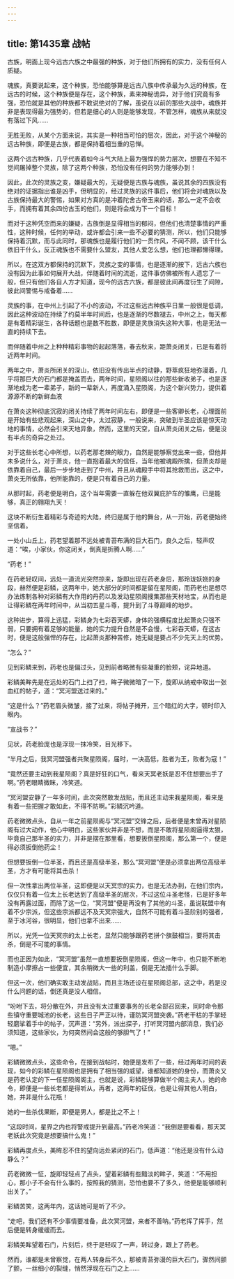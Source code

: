 ```yaml
---
---
---
```

title: 第1435章 战帖
---



古族，明面上现今远古六族之中最强的种族，对于他们所拥有的实力，没有任何人质疑。

魂族，真要说起来，这个种族，恐怕能够算是远古八族中传承最为久远的种族，在远古的时候，这个种族便是存在，这个种族，素来神秘诡异，对于他们究竟有多强，恐怕就是其他的种族都不敢说绝对的了解，虽说在以前的那些大战中，魂族并非是表现得最为强势的，但若是细心的人则是能够发现，不管怎样，魂族从来就没有落过下风……

无胜无败，从某个方面来说，其实是一种相当可怕的层次，因此，对于这个神秘的远古种族，即便是古族，都是保持着相当重的忌惮。

这两个远古种族，几乎代表着如今斗气大陆上最为强悍的势力层次，想要在不知不觉间屠掉整个灵族，除了这两个种族，恐怕没有任何的势力能够办到！

因此，此次的灵族之变，嫌疑最大的，无疑便是古族与魂族，虽说其余的四族没有绝对的证据指出谁是凶手，但明显的，经过灵族的这件事后，他们将会对魂族以及古族保持最大的警惕，如果对方真的是冲着陀舍古帝玉来的话，那么一定不会收手，而拥有着其余四份古玉的他们，则是将会成为下一个目标！

而对于这种凭空而来的嫌疑，古族倒是显得相当的郁闷，但他们也清楚事情的严重性，这种时候，任何的举动，或许都会引来一些不必要的猜测，所以，他们只能够保持着沉默，而与此同时，那魂族也是履行他们的一贯作风，不闻不顾，该干什么依旧干什么，反正魂族也不需要什么盟友，其他人爱怎么想，他们也理都懒得理。

所以，在这双方都保持的沉默下，灵族之变的事情，也是逐渐的按下，远古六族也没有因为此事如何展开大战，伴随着时间的流逝，这件事仿佛被所有人遗忘了一般，但只有他们各自人方才知道，现今的远古六族，都是彼此间再度衍生了间隙，彼此间警惕与戒备着……

灵族的事，在中州上引起了不小的波动，不过这些远古种族平日里一般很是低调，因此这种波动在持续了约莫半年时间后，也是逐渐的尽数褪去，中州之上，每天都是有着精彩诞生，各种话题也是数不胜数，即便是灵族消失这种大事，也是无法一直的持续下去。

而伴随着中州之上种种精彩事物的起起落落，春去秋来，距萧炎闭关，已是有着将近两年时间。

两年之中，萧炎所闭关的深山，依旧没有传出半点的动静，野萃疯狂地弥漫着，几乎将那巨大的石门都是掩盖而去，两年时间，星陨阁以往的那些新收弟子，也是逐渐地成为老一辈弟子，新的一辈新人，再度涌入星陨阁，为这个新兴势力，提供着源源不断的新鲜血液

在萧炎这种彻底沉寂的闭关持续了两年时间左右，即便是一些客卿长老，心理面前是开始有些悲观起来，深山之中，太过寂静，一般说来，突破到半圣应该是惊天动地的事情，必然会引来天地异象，然而，这里的天空，自从萧炎闭关之后，便是没有半点的奇异之处过。

对于这些长老心中所想，以药老那老辣的眼力，自然是能够察觉出来一些，但他并未多说什么，对于萧炎，他一直抱着最大的信任，当年他被魂殿所擒，但萧炎却是依靠着自己，最后一步步地走到了中州，并且从魂殿手中将其抢救而出，这之中，萧炎无所依靠，他所能靠的，便是只有着自己的力量。

从那时起，药老便是明白，这个当年需要一直躲在他双翼庇护车的雏鹰，已是能够，真正的翱翔九天！

这块不断衍生着精彩与奇迹的大陆，终归是属于他的舞台，从一开始，药老便始终坚信着。

一处小山丘上，药老望着那不远处被青苔布满的巨大石门，良久之后，轻声叹道：“唉，小家伙，你这闭关，倒真是折腾人啊……”

“药老！”

在药老轻叹间，远处一道流光突然掠来，旋即出现在药老身后，那玲珑妖娆的身段，赫然便是彩鳞，这两年中，她大部分的时间都是留在星陨阁，而药老也是想尽办法炼制各种对彩鳞有大作用的丹药以及发动星陨阁搜集那些天材地宝，从而也是让得彩鳞在两年时间中，从当初五星斗尊，提升到了斗尊巅峰的地步。

这种进步，算得上迅猛，彩鳞身为七彩吞天蟒，身体的强横程度比起萧炎只强不弱，只要拥有着足够的能量，她的实力提升自然是不会慢，七彩吞天蟒，在这古时，便是这般强悍的存在，比起萧炎那种苦修，她无疑是要占不少先天上的优势。

“怎么？”

见到彩鳞来到，药老也是偏过头，见到前者略微有些凝重的脸颊，诧异地道。

彩鳞美眸先是在远处的石门上扫了扫，眸子微微暗了一下，旋即从纳戒中取出一张血红的帖子，道：“冥河盟送过来的。”

“这是什么？”药老眉头微皱，接了过来，将帖子摊开，三个暗红的大字，顿时印入眼内。

“宣战书？”

见状，药老脸庞也是浮现一抹冷笑，目光移下。

“半月之后，我冥河盟强者共聚星陨阁，届时，一决高低，胜者为王，败者为寇！”

“竟然还要主动到我星陨阁？真是好狂的口气，看来天冥老妖是忍不住想要出手了啊。”药老眼睛微眯，冷笑道。

“冥河盟安静了一年多时间，此次突然敢发战贴，而且还主动来我星陨阁，看来是有着一些把握才敢如此，不得不防啊。”彩鳞沉吟道。

药老微微点头，自从一年之前星陨阁与“冥河盟”交锋之后，后者便是未曾再对星陨阁有过大动作，他心中明白，这些家伙并非是不想，而是不敢将星陨阁逼得太狠，毕竟自己那半圣的实力，并非是摆在那里看，想要扳倒星陨阁，那么第一个，便是得必须扳倒他药尘！

但想要扳倒一位半圣，而且还是高级半圣，那么“冥河盟”便是必须拿出两位高级半圣，方才有可能将其击杀！

但一次性拿出两位半圣，这即便是以天冥宗的实力，也是无法办到，在他们宗内，仅仅只有着一位太上长老达到了高级半圣的层次，不过这位斗圣老怪，已是好多年没有再露过面，而除了这一位，“冥河盟”便是再没有了其他的斗圣，虽说联盟中有着不少宗派，但这些宗派都远不及天冥宗强大，自然不可能有着斗圣阶别的强者，至于冰河谷，很明显，他们也拿不出来……

所以，光凭一位天冥宗的太上长老，显然只能够跟药老拼个旗鼓相当，要将其击杀，倒是不可能的事情。

而也正因为如此，“冥河盟”虽然一直想要扳倒星陨阁，但这一年中，也只能不断地制造小摩擦占一些便宜，其余稍微大一些的利盖，倒是无法插什么手脚。

但这一次，他们确实敢主动发战贴，而且主场还设在星陨阁总部，这之中，若是没什么问题的话，倒还真是没人相信。

“吩咐下去，将分散在外，并且没有太过重要事务的长老全部召回来，同时命令那些镇守重要城池的长老，这些日子严正以待，谨防冥河盟突袭。”药老干枯的手掌轻轻磨挲着手中的帖子，沉声道：“另外，派出探子，打听冥河盟内部消息，我们必须知道，这些家伙，为何突然间会这般的够胆气了！”

“嗯。”

彩鳞微微点头，这些命令，在接到战帖时，她便是发布了一些，经过两年时间的表现，如今的彩鳞在星陨阁也是拥有了相当强的威望，谁都知道她的身份，而萧炎又是药老认定的下一任星陨阁阁主，也就是说，彩鳞能够算做半个阁主夫人，她的命令，即便是一些长老都是得听从，再者，这两年的征伐，也是让得其他人明白，她，并非是什么花瓶！

她的一些杀伐果断，即便是男人，都是比之不上！

“这段时间，星界之内也将警戒提升到最高。”药老冷笑道：“我倒是要看看，那天冥老妖此次究竟是想要搞什么鬼！”

彩鳞再度点头，美眸忍不住的望向远处紧闭的石门，低声道：“他还是没有什么动静么？”

药老微微一怔，旋即轻轻点了点头，望着彩鳞有些黯淡的眸子，笑道：“不用担心，那小子不会有什么事的，按照我的猜测，恐怕也要不了多久，他便是能够顺利出关了。”

彩鳞苦笑，这两年内，这话她可是听了不少。

“走吧，我们还有不少事情要准备，此次冥河盟，来者不善呐。”药老挥了挥手，然后便是转身缓缓而去。

彩鳞美眸望着石门，片刻后，终于是轻叹了一声，转过身，跟上了药老。

然而，谁都是未曾察觉，在两人转身后不久，那被青苔弥漫的巨大石门，骤然间颤了颤，一丝细小的裂缝，悄然浮现在石门之上……
